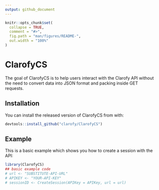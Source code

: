 ```yaml
---
output: github_document
---
```


<!-- README.md is generated from README.Rmd. Please edit that file -->

```r
knitr::opts_chunk$set(
  collapse = TRUE,
  comment = "#>",
  fig.path = "man/figures/README-",
  out.width = "100%"
)
```

# ClarofyCS

<!-- badges: start -->
<!-- badges: end -->

The goal of ClarofyCS is to help users interact with the Clarofy API without the
need to convert data into JSON format and packing inside GET requests.

## Installation

You can install the released version of ClarofyCS from with:
```r
devtools::install_github("clarofy/ClarofyCS")

```


## Example

This is a basic example which shows you how to create a session with the API:

```r
library(ClarofyCS)
## basic example code
# url <- "SUBSTITUTE-API-URL"
# APIKEY <- "YOUR-API-KEY"
# sessionID <- CreateSession(APIKey = APIKey, url = url)
```




